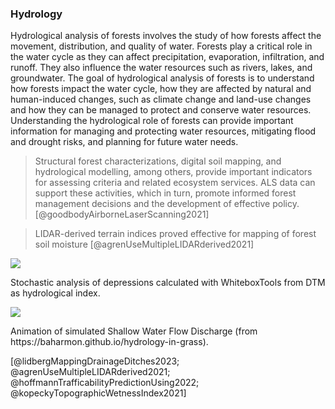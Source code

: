 
### Hydrology

Hydrological analysis of forests involves the study of how forests affect the movement, distribution, and quality of water. Forests play a critical role in the water cycle as they can affect precipitation, evaporation, infiltration, and runoff. They also influence the water resources such as rivers, lakes, and groundwater. The goal of hydrological analysis of forests is to understand how forests impact the water cycle, how they are affected by natural and human-induced changes, such as climate change and land-use changes and how they can be managed to protect and conserve water resources. Understanding the hydrological role of forests can provide important information for managing and protecting water resources, mitigating flood and drought risks, and planning for future water needs.

> Structural forest characterizations, digital soil mapping, and hydrological modelling, among others, provide important indicators for assessing criteria and related ecosystem services. ALS data can support these activities, which in turn, promote informed forest management decisions and the development of effective policy. [@goodbodyAirborneLaserScanning2021]

> LIDAR-derived terrain indices proved effective for mapping of forest soil moisture  [@agrenUseMultipleLIDARderived2021]


::: {#fig-hydrology1}
![](https://www.whiteboxgeo.com/manual/wbt_book/img/StochasticDepressionAnalysis_fig1.png)

Stochastic analysis of depressions calculated with WhiteboxTools from DTM as hydrological index.
:::

::: {#fig-hydrology2}
![](https://media.githubusercontent.com/media/baharmon/baharmon.github.io/master/images/governors-island/discharge.gif)

Animation of simulated Shallow Water Flow Discharge (from https://baharmon.github.io/hydrology-in-grass).
:::

[@lidbergMappingDrainageDitches2023; @agrenUseMultipleLIDARderived2021; @hoffmannTrafficabilityPredictionUsing2022; @kopeckyTopographicWetnessIndex2021]